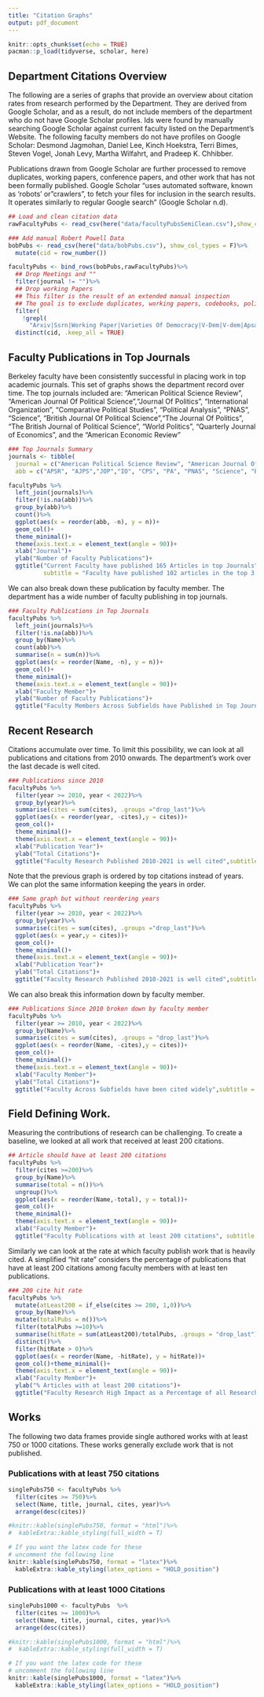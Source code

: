 ```yaml
---
title: "Citation Graphs"
output: pdf_document
---
```


```r
knitr::opts_chunk$set(echo = TRUE)
pacman::p_load(tidyverse, scholar, here)
```

## Department Citations Overview

The following are a series of graphs that provide an overview about citation rates from research performed by the Department. They are derived from Google Scholar, and as a result, do not include members of the department who do not have Google Scholar profiles. Ids were found by manually searching Google Scholar against current faculty listed on the Department's Website. The following faculty members do not have profiles on Google Scholar: Desmond Jagmohan, Daniel Lee, Kinch Hoekstra, Terri Bimes, Steven Vogel, Jonah Levy, Martha Wilfahrt, and Pradeep K. Chhibber.

Publications drawn from Google Scholar are further processed to remove duplicates, working papers, conference papers, and other work that has not been formally published. Google Scholar "uses automated software, known as 'robots' or "crawlers", to fetch your files for inclusion in the search results. It operates similarly to regular Google search" (Google Scholar n.d).

```r
## Load and clean citation data 
rawFacultyPubs <- read_csv(here("data/facultyPubsSemiClean.csv"),show_col_types = FALSE)

### Add manual Robert Powell Data
bobPubs <- read_csv(here("data/bobPubs.csv"), show_col_types = F)%>%
  mutate(cid = row_number())

facultyPubs <- bind_rows(bobPubs,rawFacultyPubs)%>%
  ## Drop Meetings and ""
  filter(journal != "")%>%
  ## Drop working Papers
  ## This filter is the result of an extended manual inspection
  ## The goal is to exclude duplicates, working papers, codebooks, policy papers
  filter(
    !grepl(
      "Arxiv|Ssrn|Working Paper|Varieties Of Democracy|V-Dem|V-dem|Apsa|Mimeo|Association Of Academic Health Centers|Testing Theories Of Social Exclusion And Intergroup|Uc Berkeley Rhetoric Colloquium|Machines versus humans: The counting and|University Of California, Berkeley|Westminster Model Of Democracy In Crisis|Massachusetts Institute of|London School of Economics and|Annual Meeting|Na|Conference|Voxeu|Blog|Undergraduate|Symposium|Socarx|Egap Experimental Design Registry|Preprint|Url: Https://Doi. Org/|Manuscript|Discussion|(Princeton, Nj:)|Osf|Stanford University Graduate School Of Business|Uc Berkeley|Computer File",journal))%>%
  distinct(cid, .keep_all = TRUE)
```

## Faculty Publications in Top Journals

Berkeley faculty have been consistently successful in placing work in top academic journals. This set of graphs shows the department record over time. The top journals included are: "American Political Science Review", "American Journal Of Political Science","Journal Of Politics", "International Organization", "Comparative Political Studies", "Political Analysis", "PNAS", "Science", "British Journal Of Political Science","The Journal Of Politics", "The British Journal of Political Science", "World Politics", "Quarterly Journal of Economics", and the "American Economic Review"

```r
### Top Journals Summary 
journals <- tibble(
  journal = c("American Political Science Review", "American Journal Of Political Science","Journal Of Politics", "International Organization", "Comparative Political Studies", "Political Analysis", "PNAS", "Science", "British Journal Of Political Science","The Journal Of Politics", "The British Journal of Political Science", "World Politics", "Quarterly Journal of Economics", "American Economic Review"),
  abb = c("APSR", "AJPS","JOP","IO", "CPS", "PA", "PNAS", "Science", "BJPS", "JOP", "BJPS", "WP", "QJE", "AER"))

facultyPubs %>%
  left_join(journals)%>%
  filter(!is.na(abb))%>%
  group_by(abb)%>%
  count()%>%
  ggplot(aes(x = reorder(abb, -n), y = n))+
  geom_col()+
  theme_minimal()+
  theme(axis.text.x = element_text(angle = 90))+
  xlab("Journal")+
  ylab("Number of Faculty Publications")+
  ggtitle("Current Faculty have published 165 Articles in top Journals",
          subtitle = "Faculty have published 102 articles in the top 3 political science journals")
```

We can also break down these publication by faculty member. The department has a wide number of faculty publishing in top journals.

```r
### Faculty Publications in Top Journals 
facultyPubs %>%
  left_join(journals)%>%
  filter(!is.na(abb))%>%
  group_by(Name)%>%
  count(abb)%>%
  summarise(n = sum(n))%>%
  ggplot(aes(x = reorder(Name, -n), y = n))+
  geom_col()+
  theme_minimal()+
  theme(axis.text.x = element_text(angle = 90))+
  xlab("Faculty Member")+
  ylab("Number of Faculty Publications")+
  ggtitle("Faculty Members Across Subfields have Published in Top Journals") 
```

## Recent Research

Citations accumulate over time. To limit this possibility, we can look at all publications and citations from 2010 onwards. The department's work over the last decade is well cited.

```r
### Publications since 2010 
facultyPubs %>% 
  filter(year >= 2010, year < 2022)%>%
  group_by(year)%>%
  summarise(cites = sum(cites), .groups ="drop_last")%>%
  ggplot(aes(x = reorder(year, -cites),y = cites))+
  geom_col()+
  theme_minimal()+
  theme(axis.text.x = element_text(angle = 90))+
  xlab("Publication Year")+
  ylab("Total Citations")+
  ggtitle("Faculty Research Published 2010-2021 is well cited",subtitle = "Research includes articles, books, and book chapters")
```

Note that the previous graph is ordered by top citations instead of years. We can plot the same information keeping the years in order.

```r
### Same graph but without reordering years 
facultyPubs %>% 
  filter(year >= 2010, year < 2022)%>%
  group_by(year)%>%
  summarise(cites = sum(cites), .groups ="drop_last")%>%
  ggplot(aes(x = year,y = cites))+
  geom_col()+
  theme_minimal()+
  theme(axis.text.x = element_text(angle = 90))+
  xlab("Publication Year")+
  ylab("Total Citations")+
  ggtitle("Faculty Research Published 2010-2021 is well cited",subtitle = "Research includes articles, books, and book chapters")
```

We can also break this information down by faculty member.

```r
### Publications Since 2010 broken down by faculty member
facultyPubs %>%
  filter(year >= 2010, year < 2022)%>%
  group_by(Name)%>%
  summarise(cites = sum(cites), .groups = "drop_last")%>%
  ggplot(aes(x = reorder(Name, -cites),y = cites))+
  geom_col()+
  theme_minimal()+
  theme(axis.text.x = element_text(angle = 90))+
  xlab("Faculty Member")+
  ylab("Total Citations")+
  ggtitle("Faculty Across Subfields have been cited widely",subtitle = "Research includes articles, books, and book chapters")
```

## Field Defining Work.

Measuring the contributions of research can be challenging. To create a baseline, we looked at all work that received at least 200 citations.

```r
## Article should have at least 200 citations 
facultyPubs %>%
  filter(cites >=200)%>%
  group_by(Name)%>%
  summarise(total = n())%>%
  ungroup()%>%
  ggplot(aes(x = reorder(Name,-total), y = total))+
  geom_col()+
  theme_minimal()+
  theme(axis.text.x = element_text(angle = 90))+
  xlab("Faculty Member")+
  ggtitle("Faculty Publications with at least 200 citations", subtitle = "Research includes articles, books, and book chapters")
```

Similarly we can look at the rate at which faculty publish work that is heavily cited. A simplified "hit rate" considers the percentage of publications that have at least 200 citations among faculty members with at least ten publications.

```r
### 200 cite hit rate 
facultyPubs %>% 
  mutate(atLeast200 = if_else(cites >= 200, 1,0))%>%
  group_by(Name)%>%
  mutate(totalPubs = n())%>%
  filter(totalPubs >=10)%>%
  summarise(hitRate = sum(atLeast200)/totalPubs, .groups = "drop_last")%>%
  distinct()%>%
  filter(hitRate > 0)%>%
  ggplot(aes(x = reorder(Name, -hitRate), y = hitRate))+
  geom_col()+theme_minimal()+
  theme(axis.text.x = element_text(angle = 90))+
  xlab("Faculty Member")+
  ylab("% Articles with at least 200 citations")+
  ggtitle("Faculty Research High Impact as a Percentage of all Research (min 10 publications)", subtitle = "Research includes articles, books, and book chapters")
```

## Works

The following two data frames provide single authored works with at least 750 or 1000 citations. These works generally exclude work that is not published.

### Publications with at least 750 citations

```r
singlePubs750 <- facultyPubs %>% 
  filter(cites >= 750)%>%
  select(Name, title, journal, cites, year)%>%
  arrange(desc(cites))

#knitr::kable(singlePubs750, format = "html")%>%
#  kableExtra::kable_styling(full_width = T)

# If you want the latex code for these 
# uncomment the following line
knitr::kable(singlePubs750, format = "latex")%>%
  kableExtra::kable_styling(latex_options = "HOLD_position")

```

### Publications with at least 1000 Citations

```r
singlePubs1000 <- facultyPubs  %>%
  filter(cites >= 1000)%>%
  select(Name, title, journal, cites, year)%>%
  arrange(desc(cites))

#knitr::kable(singlePubs1000, format = "html")%>%
#  kableExtra::kable_styling(full_width = T)

# If you want the latex code for these 
# uncomment the following line
knitr::kable(singlePubs1000, format = "latex")%>%
  kableExtra::kable_styling(latex_options = "HOLD_position")
```
